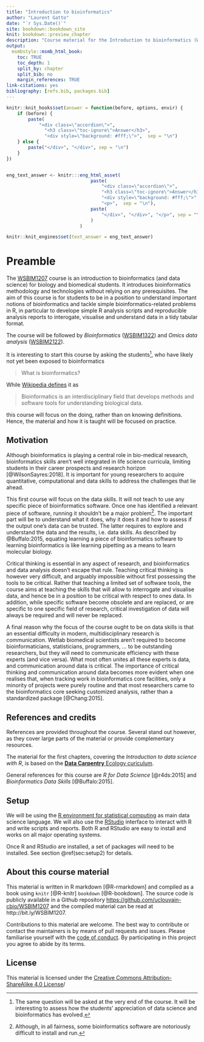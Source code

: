 ```yaml
---
title: "Introduction to bioinformatics"
author: "Laurent Gatto"
date: "`r Sys.Date()`"
site: bookdown::bookdown_site
knit: bookdown::preview_chapter
description: "Course material for the Introduction to bioinformatics (WSBIM1207) course at UCLouvain."
output:
  msmbstyle::msmb_html_book:
    toc: TRUE
    toc_depth: 1
    split_by: chapter
    split_bib: no
    margin_references: TRUE
link-citations: yes
bibliography: [refs.bib, packages.bib]
---
```



```r
knitr::knit_hooks$set(answer = function(before, options, envir) {
    if (before) {
        paste(
            "<div class=\"accordion\">",
              "<h3 class=\"toc-ignore\">Answer</h3>",
              "<div style=\"background: #fff;\">",  sep = "\n")
    } else {
        paste("</div>", "</div>", sep = "\n")
    }
})


eng_text_answer <- knitr:::eng_html_asset(
                               paste(
                                   "<div class=\"accordion\">",
                                   "<h3 class=\"toc-ignore\">Answer</h3>",
                                   "<div style=\"background: #fff;\">",
                                   "<p>",  sep = "\n"),
                               paste(
                                   "</div>", "</div>", "</p>", sep = "\n"
                               )
                           )

knitr::knit_engines$set(text_answer = eng_text_answer)
```

# Preamble {-}

The [WSBIM1207](https://uclouvain.be/cours-2018-wsbim1207.html) course
is an introduction to bioinformatics (and data science) for biology
and biomedical students. It introduces bioinformatics methodology and
technologies without relying on any prerequisites. The aim of this
course is for students to be in a position to understand important
notions of bioinformatics and tackle simple bioinformatics-related
problems in R, in particular to develope simple R analysis scripts and
reproducible analysis reports to interogate, visualise and understand
data in a tidy tabular format.

The course will be followed by *Bioinformatics*
([WSBIM1322](https://github.com/UCLouvain-CBIO/WSBIM1322)) and *Omics
data analysis*
([WSBIM2122](https://github.com/UCLouvain-CBIO/WSBIM2122)).

It is interesting to start this course by asking the students[^qst], who
have likely not yet been exposed to bioinformatics

> What is bioinformatics?

[^qst]: The same question will be asked at the very end of the
course. It will be interesting to assess how the students'
appreciation of data science and bioinformatics has evolved.

While [Wikipedia
defines](https://en.wikipedia.org/wiki/Bioinformatics) it as

> Bioinformatics is an interdisciplinary field that develops methods
  and software tools for understanding biological data.

this course will focus on the doing, rather than on knowing
definitions. Hence, the material and how it is taught will be focused
on practice.

## Motivation {-}

Although bioinformatics is playing a central role in bio-medical
research, bioinformatics skills aren't well integrated in life science
curricula, limiting students in their career prospects and research
horizon [@WilsonSayres:2018]. It is important for young researchers to
acquire quantitative, computational and data skills to address the
challenges that lie ahead.

This first course will focus on the data skills. It will not teach to
use any specific piece of bioinformatics software. Once one has
identified a relevant piece of software, running it shouldn't be a
major problem[^runningsw]. The important part will be to understand
what it does, why it does it and how to assess if the output one's
data can be trusted. The latter requires to explore and understand the
data and the results, i.e. data skills. As described by @Buffalo:2015,
equating learning a piece of bioinformatics software to learning
bioinformatics is like learning pipetting as a means to learn
molecular biology.

[^runningsw]: Although, in all fairness, some bioinformatics software
are notoriously difficult to install and run.

Critical thinking is essential in any aspect of research, and
bioinformatics and data analysis doesn't escape that rule. Teaching
critical thinking is however very difficult, and arguably impossible
without first possessing the tools to be critical. Rather that
teaching a limited set of software tools, the course aims at teaching
the skills that will allow to interrogate and visualise data, and hence
be in a position to be critical with respect to ones data. In
addition, while specific software become obsolete and are replaced, or
are specific to one specific field of research, critical investigation
of data will always be required and will never be replaced.

A final reason why the focus of the course ought to be on data skills
is that an essential difficulty in modern, multidisciplinary research
is communication. Wetlab biomedical scientists aren't required to
become bioinformaticians, statisticians, programmers, ... to be
outstanding researchers, but they will need to communicate efficiency
with these experts (and vice versa). What most often unites all these
experts is data, and communication around data is critical. The
importance of critical thinking and communication around data becomes
more evident when one realises that, when tracking work in
bioinformatics core facilities, only a minority of projects were
purely routine and that most researchers came to the bioinformatics
core seeking customized analysis, rather than a standardized package
[@Chang:2015].

## References and credits {-}

References are provided throughout the course. Several stand out
however, as they cover large parts of the material or provide
complementary resources.

The material for the first chapters, covering the *Introduction to
data science with R*, is based on the [**Data Carpentry** Ecology
curiculum](https://datacarpentry.org/lessons/#ecology-workshop).

General references for this course are *R for Data Science*
[@r4ds:2015] and *Bioinformatics Data Skills* [@Buffalo:2015].

## Setup {-}

We will be using the [R environment for statistical
computing](https://www.r-project.org/) as main data science language.
We will also use the
[RStudio](https://www.rstudio.com/products/RStudio/) interface to
interact with R and write scripts and reports. Both R and RStudio are
easy to install and works on all major operating systems.

Once R and RStudio are installed, a set of packages will need to be
installed. See section \@ref(sec:setup2) for details.

## About this course material {-}

This material is written in R markdown [@R-rmarkdown] and compiled as a
book using `knitr` [@R-knitr] `bookdown` [@R-bookdown]. The source
code is publicly available in a Github repository
[https://github.com/uclouvain-cbio/WSBIM1207](https://github.com/uclouvain-cbio/WSBIM1207)
and the compiled material can be read at http://bit.ly/WSBIM1207.

Contributions to this material are welcome. The best way to contribute
or contact the maintainers is by means of pull requests and
issues. Please familiarise yourself with the [code of
conduct](https://github.com/UCLouvain-CBIO/WSBIM1207/blob/master/CONDUCT.md). By
participating in this project you agree to abide by its terms.

## License {-}

This material is licensed under the [Creative Commons
Attribution-ShareAlike 4.0
License](https://creativecommons.org/licenses/by-sa/4.0/)/
